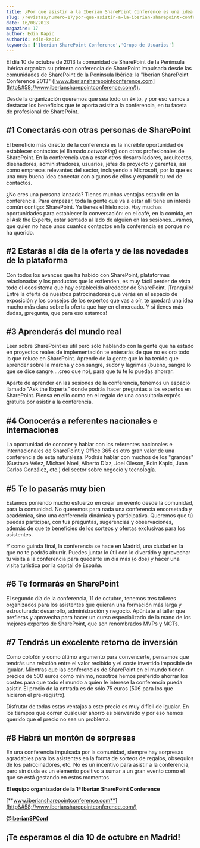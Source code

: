 ```yaml
---
title: ¿Por qué asistir a la Iberian SharePoint Conference es una idea estupenda?
slug: /revistas/numero-17/por-que-asistir-a-la-iberian-sharepoint-conference-es-una-idea-estupenda
date: 16/08/2013
magazine: 17
author: Edin Kapic
authorId: edin-kapic
keywords: ['Iberian SharePoint Conference','Grupo de Usuarios']
---
```






El día 10 de octubre de 2013 la comunidad de SharePoint de la Península Ibérica organiza su primera conferencia de SharePoint impulsada desde las comunidades de SharePoint de la Península Ibérica: la "Iberian SharePoint Conference 2013" ([www.iberiansharepointconference.com](http&#58;//www.iberiansharepointconference.com/)).

Desde la organización queremos que sea todo un éxito, y por eso vamos a destacar los beneficios que te aporta asistir a la conferencia, en tu faceta de profesional de SharePoint.

## #1 Conectarás con otras personas de SharePoint

El beneficio más directo de la conferencia es la increíble oportunidad de establecer contactos (el llamado *networking*) con otros profesionales de SharePoint. En la conferencia van a estar otros desarrolladores, arquitectos, diseñadores, administradores, usuarios, jefes de proyecto y gerentes, así como empresas relevantes del sector, incluyendo a Microsoft, por lo que es una muy buena idea conectar con algunos de ellos y expandir tu red de contactos.

¿No eres una persona lanzada? Tienes muchas ventajas estando en la conferencia. Para empezar, toda la gente que va a estar allí tiene un interés común contigo: SharePoint. Ya tienes el hielo roto. Hay muchas oportunidades para establecer la conversación: en el café, en la comida, en el Ask the Experts, estar sentado al lado de alguien en las sesiones…vamos, que quien no hace unos cuantos contactos en la conferencia es porque no ha querido.

## #2 Estarás al día de la oferta y de las novedades de la plataforma

Con todos los avances que ha habido con SharePoint, plataformas relacionadas y los productos que lo extienden, es muy fácil perder de vista todo el ecosistema que hay establecido alrededor de SharePoint. ¡Tranquilo! Entre la oferta de nuestros patrocinadores que verás en el espacio de exposición y los consejos de los expertos que vas a oír, te quedará una idea mucho más clara sobre la oferta que hay en el mercado. Y si tienes más dudas, ¡pregunta, que para eso estamos!

## #3 Aprenderás del mundo real

Leer sobre SharePoint es útil pero sólo hablando con la gente que ha estado en proyectos reales de implementación te enterarás de que no es oro todo lo que reluce en SharePoint. Aprende de la gente que lo ha tenido que aprender sobre la marcha y con sangre, sudor y lágrimas (bueno, sangre lo que se dice sangre….creo que no), para que tú te lo puedas ahorrar.

Aparte de aprender en las sesiones de la conferencia, tenemos un espacio llamado "Ask the Experts" donde podrás hacer preguntas a los expertos en SharePoint. Piensa en ello como en el regalo de una consultoría exprés gratuita por asistir a la conferencia.

## #4 Conocerás a referentes nacionales e internaciones

La oportunidad de conocer y hablar con los referentes nacionales e internacionales de SharePoint y Office 365 es otro gran valor de una conferencia de esta naturaleza. Podrás hablar con muchos de los "grandes" (Gustavo Vélez, Michael Noel, Alberto Díaz, Joel Oleson, Edin Kapic, Juan Carlos González, etc.) del sector sobre negocio y tecnología.

## #5 Te lo pasarás muy bien

Estamos poniendo mucho esfuerzo en crear un evento desde la comunidad, para la comunidad. No queremos para nada una conferencia encorsetada y académica, sino una conferencia dinámica y participativa. Queremos que tú puedas participar, con tus preguntas, sugerencias y observaciones, además de que te beneficies de los sorteos y ofertas exclusivas para los asistentes.

Y como guinda final, la conferencia se hace en Madrid, una ciudad en la que no te podrás aburrir. Puedes juntar lo útil con lo divertido y aprovechar tu visita a la conferencia para quedarte un día más (o dos) y hacer una visita turística por la capital de España.

## #6 Te formarás en SharePoint

El segundo día de la conferencia, 11 de octubre, tenemos tres talleres organizados para los asistentes que quieran una formación más larga y estructurada: desarrollo, administración y negocio. Apúntate al taller que prefieras y aprovecha para hacer un curso especializado de la mano de los mejores expertos de SharePoint, que son renombrados MVPs y MCTs.

## #7 Tendrás un excelente retorno de inversión

Como colofón y como último argumento para convencerte, pensamos que tendrás una relación entre el valor recibido y el coste invertido imposible de igualar. Mientras que las conferencias de SharePoint en el mundo tienen precios de 500 euros como mínimo, nosotros hemos preferido ahorrar los costes para que todo el mundo a quien le interese la conferencia pueda asistir. El precio de la entrada es de sólo 75 euros (50€ para los que hicieron el pre-registro).

Disfrutar de todas estas ventajas a este precio es muy difícil de igualar. En los tiempos que corren cualquier ahorro es bienvenido y por eso hemos querido que el precio no sea un problema.

## #8 Habrá un montón de sorpresas

En una conferencia impulsada por la comunidad, siempre hay sorpresas agradables para los asistentes en la forma de sorteos de regalos, obsequios de los patrocinadores, etc. No es un incentivo para asistir a la conferencia, pero sin duda es un elemento positivo a sumar a un gran evento como el que se está gestando en estos momentos



**El equipo organizador de la 1ª Iberian SharePoint Conference**

[**www.iberiansharepointconference.com**](http&#58;//www.iberiansharepointconference.com/)

**[@IberianSPConf](http&#58;//twitter.com/IberianSPConf)**



## ¡Te esperamos el día 10 de octubre en Madrid!

